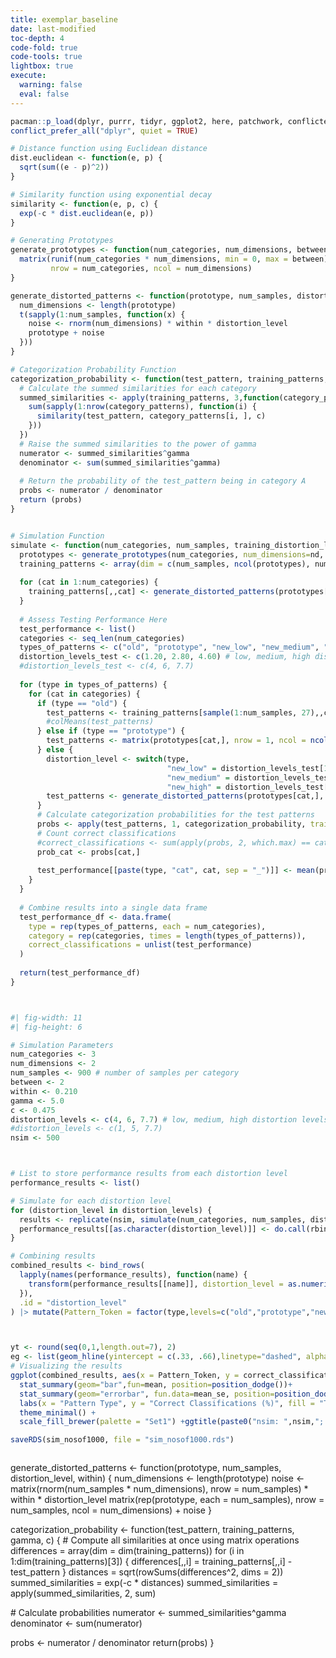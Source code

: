 ```yaml
---
title: exemplar_baseline
date: last-modified
toc-depth: 4
code-fold: true
code-tools: true
lightbox: true
execute: 
  warning: false
  eval: false
---
```



```r

pacman::p_load(dplyr, purrr, tidyr, ggplot2, here, patchwork, conflicted, knitr, grateful)
conflict_prefer_all("dplyr", quiet = TRUE)

```


```r

# Distance function using Euclidean distance
dist.euclidean <- function(e, p) {
  sqrt(sum((e - p)^2))
}

# Similarity function using exponential decay
similarity <- function(e, p, c) {
  exp(-c * dist.euclidean(e, p))
}

# Generating Prototypes
generate_prototypes <- function(num_categories, num_dimensions, between) {
  matrix(runif(num_categories * num_dimensions, min = 0, max = between), 
         nrow = num_categories, ncol = num_dimensions)
}

generate_distorted_patterns <- function(prototype, num_samples, distortion_level, within) {
  num_dimensions <- length(prototype)
  t(sapply(1:num_samples, function(x) {
    noise <- rnorm(num_dimensions) * within * distortion_level
    prototype + noise
  }))
}

# Categorization Probability Function
categorization_probability <- function(test_pattern, training_patterns, gamma, c) {
  # Calculate the summed similarities for each category
  summed_similarities <- apply(training_patterns, 3,function(category_patterns) {
    sum(sapply(1:nrow(category_patterns), function(i) {
      similarity(test_pattern, category_patterns[i, ], c)
    }))
  })
  # Raise the summed similarities to the power of gamma
  numerator <- summed_similarities^gamma
  denominator <- sum(summed_similarities^gamma)
  
  # Return the probability of the test_pattern being in category A
  probs <- numerator / denominator
  return (probs)
}


# Simulation Function
simulate <- function(num_categories, num_samples, training_distortion_level, within, c, gamma, nd=6) {
  prototypes <- generate_prototypes(num_categories, num_dimensions=nd, between=2)
  training_patterns <- array(dim = c(num_samples, ncol(prototypes), num_categories))
  
  for (cat in 1:num_categories) {
    training_patterns[,,cat] <- generate_distorted_patterns(prototypes[cat,], num_samples, training_distortion_level, within)
  }
  
  # Assess Testing Performance Here
  test_performance <- list()
  categories <- seq_len(num_categories)
  types_of_patterns <- c("old", "prototype", "new_low", "new_medium", "new_high")
  distortion_levels_test <- c(1.20, 2.80, 4.60) # low, medium, high distortion levels
  #distortion_levels_test <- c(4, 6, 7.7)
  
  for (type in types_of_patterns) {
    for (cat in categories) {
      if (type == "old") {
        test_patterns <- training_patterns[sample(1:num_samples, 27),,cat]
        #colMeans(test_patterns)
      } else if (type == "prototype") {
        test_patterns <- matrix(prototypes[cat,], nrow = 1, ncol = ncol(prototypes), byrow = TRUE)
      } else {
        distortion_level <- switch(type,
                                   "new_low" = distortion_levels_test[1],
                                   "new_medium" = distortion_levels_test[2],
                                   "new_high" = distortion_levels_test[3])
        test_patterns <- generate_distorted_patterns(prototypes[cat,], 27, distortion_level, within)
      }
      # Calculate categorization probabilities for the test patterns
      probs <- apply(test_patterns, 1, categorization_probability, training_patterns = training_patterns, gamma = gamma, c = c)
      # Count correct classifications
      #correct_classifications <- sum(apply(probs, 2, which.max) == cat)
      prob_cat <- probs[cat,]
      
      test_performance[[paste(type, "cat", cat, sep = "_")]] <- mean(prob_cat) #correct_classifications / nrow(test_patterns)
    }
  }
  
  # Combine results into a single data frame
  test_performance_df <- data.frame(
    type = rep(types_of_patterns, each = num_categories),
    category = rep(categories, times = length(types_of_patterns)),
    correct_classifications = unlist(test_performance)
  )
  
  return(test_performance_df)
}




```




```r
#| fig-width: 11
#| fig-height: 6

# Simulation Parameters
num_categories <- 3
num_dimensions <- 2
num_samples <- 900 # number of samples per category
between <- 2
within <- 0.210
gamma <- 5.0
c <- 0.475
distortion_levels <- c(4, 6, 7.7) # low, medium, high distortion levels
#distortion_levels <- c(1, 5, 7.7)
nsim <- 500



# List to store performance results from each distortion level
performance_results <- list()

# Simulate for each distortion level
for (distortion_level in distortion_levels) {
  results <- replicate(nsim, simulate(num_categories, num_samples, distortion_level, within, c, gamma, nd=num_dimensions), simplify = FALSE)
  performance_results[[as.character(distortion_level)]] <- do.call(rbind, results)
}

# Combining results
combined_results <- bind_rows(
  lapply(names(performance_results), function(name) {
    transform(performance_results[[name]], distortion_level = as.numeric(name))
  }),
  .id = "distortion_level"
) |> mutate(Pattern_Token = factor(type,levels=c("old","prototype","new_low","new_medium","new_high")))



yt <- round(seq(0,1,length.out=7), 2)
eg <- list(geom_hline(yintercept = c(.33, .66),linetype="dashed", alpha=.5),scale_y_continuous(breaks=yt))
# Visualizing the results
ggplot(combined_results, aes(x = Pattern_Token, y = correct_classifications, fill = factor(distortion_level))) +
  stat_summary(geom="bar",fun=mean, position=position_dodge())+
  stat_summary(geom="errorbar", fun.data=mean_se, position=position_dodge()) +
  labs(x = "Pattern Type", y = "Correct Classifications (%)", fill = "Training Distortion Level") +
  theme_minimal() +
  scale_fill_brewer(palette = "Set1") +ggtitle(paste0("nsim: ",nsim,"; gamma: ",gamma,"; c: ",c,"; within: ",within,"; between: ",between,"; num_samples: ",num_samples)) +eg
```

```r

saveRDS(sim_nosof1000, file = "sim_nosof1000.rds")

```

```r
```

generate_distorted_patterns <- function(prototype, num_samples, distortion_level, within) {
  num_dimensions <- length(prototype)
  noise <- matrix(rnorm(num_samples * num_dimensions), nrow = num_samples) * within * distortion_level
  matrix(rep(prototype, each = num_samples), nrow = num_samples, ncol = num_dimensions) + noise
}

categorization_probability <- function(test_pattern, training_patterns, gamma, c) {
  # Compute all similarities at once using matrix operations
  differences = array(dim = dim(training_patterns))
  for (i in 1:dim(training_patterns)[3]) {
      differences[,,i] = training_patterns[,,i] - test_pattern
  }
  distances = sqrt(rowSums(differences^2, dims = 2))
  summed_similarities = exp(-c * distances)
  summed_similarities = apply(summed_similarities, 2, sum)

  # Calculate probabilities
  numerator <- summed_similarities^gamma
  denominator <- sum(numerator)
  
  probs <- numerator / denominator
  return(probs)
}
